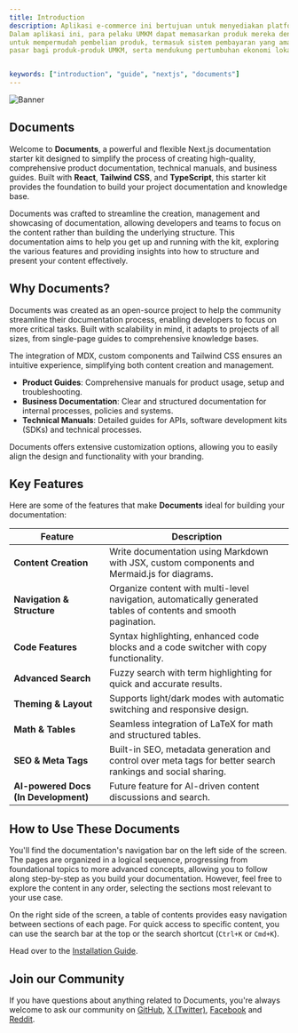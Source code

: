 ```yaml
---
title: Introduction
description: Aplikasi e-commerce ini bertujuan untuk menyediakan platform yang memfasilitasi promosi dan penjualan produk-produk UMKM (Usaha Mikro, Kecil, dan Menengah).
Dalam aplikasi ini, para pelaku UMKM dapat memasarkan produk mereka dengan mudah kepada konsumen dari berbagai kalangan. Selain itu, aplikasi ini juga menyediakan fitur 
untuk mempermudah pembelian produk, termasuk sistem pembayaran yang aman dan pengiriman yang efisien. Dengan adanya aplikasi ini, diharapkan dapat meningkatkan akses 
pasar bagi produk-produk UMKM, serta mendukung pertumbuhan ekonomi lokal.


keywords: ["introduction", "guide", "nextjs", "documents"]
---
```


![Banner](/images/banner.png "Documents")

## Documents

Welcome to **Documents**, a powerful and flexible Next.js documentation starter kit designed to simplify the process of creating high-quality, comprehensive 
product documentation, technical manuals, and business guides. Built with **React**, **Tailwind CSS**, and **TypeScript**, this starter kit provides the 
foundation to build your project documentation and knowledge base.

Documents was crafted to streamline the creation, management and showcasing of documentation, allowing developers and teams to focus on the content rather 
than building the underlying structure. This documentation aims to help you get up and running with the kit, exploring the various features and providing 
insights into how to structure and present your content effectively.

<CardGrid>
  <Card
    title="Installation"
    description="Get started with Documents using our quick start installation guide to get your project started."
    href="/docs/introduction/installation"
  />
  <Card
    title="Site Settings"
    description="Setting up your Documents projects layout, links and search engine optimisation."
    href="/docs/introduction/setup"
  />
  <Card
    title="Rubix Studios"
    description="Australia's leading branding, marketing and web development company."
    href="/docs/introduction/setup"
  />
   <Card
    title="Site Settings"
    description="Setting up your Documents projects layout, links and search engine optimisation."
    href="/docs/introduction/setup"
  />
   <Card
    title="Site Settings"
    description="Setting up your Documents projects layout, links and search engine optimisation."
    href="/docs/introduction/setup"
  />
   <Card
    title="Site Settings"
    description="Setting up your Documents projects layout, links and search engine optimisation."
    href="/docs/introduction/setup"
  />
</CardGrid>

## Why Documents?

Documents was created as an open-source project to help the community streamline their documentation process, enabling developers to focus on more critical 
tasks. Built with scalability in mind, it adapts to projects of all sizes, from single-page guides to comprehensive knowledge bases. 

The integration of MDX, custom components and Tailwind CSS ensures an intuitive experience, simplifying both content creation and management. 

  - **Product Guides**: Comprehensive manuals for product usage, setup and troubleshooting.
  - **Business Documentation**: Clear and structured documentation for internal processes, policies and systems.
  - **Technical Manuals**: Detailed guides for APIs, software development kits (SDKs) and technical processes.

Documents offers extensive customization options, allowing you to easily align the design and functionality with your branding.

## Key Features

Here are some of the features that make **Documents** ideal for building your documentation:

| Feature                              | Description                                                                                                      |
|--------------------------------------|------------------------------------------------------------------------------------------------------------------|
| **Content Creation**                 | Write documentation using Markdown with JSX, custom components and Mermaid.js for diagrams.                      |
| **Navigation & Structure**           | Organize content with multi-level navigation, automatically generated tables of contents and smooth pagination.  |
| **Code Features**                    | Syntax highlighting, enhanced code blocks and a code switcher with copy functionality.                           |
| **Advanced Search**                  | Fuzzy search with term highlighting for quick and accurate results.                                              |
| **Theming & Layout**                 | Supports light/dark modes with automatic switching and responsive design.                                        |
| **Math & Tables**                    | Seamless integration of LaTeX for math and structured tables.                                                    |
| **SEO & Meta Tags**                  | Built-in SEO, metadata generation and control over meta tags for better search rankings and social sharing.      |
| **AI-powered Docs (In Development)** | Future feature for AI-driven content discussions and search.                                                     |

## How to Use These Documents

You'll find the documentation's navigation bar on the left side of the screen. The pages are organized in a logical sequence, progressing from foundational 
topics to more advanced concepts, allowing you to follow along step-by-step as you build your documentation. However, feel free to explore the content in 
any order, selecting the sections most relevant to your use case.

On the right side of the screen, a table of contents provides easy navigation between sections of each page. For quick access to specific content, you can 
use the search bar at the top or the search shortcut (`Ctrl+K` or `Cmd+K`).

Head over to the [Installation Guide](/docs/introduction/installation).

## Join our Community

If you have questions about anything related to Documents, you're always welcome to ask our community on [GitHub](https://github.com/rubixvi/rubix-documents), [X (Twitter)](https://x.com/rubixstory), [Facebook](https://www.facebook.com/rubixstudios) 
and [Reddit](https://www.reddit.com/r/RubixStudios/).
